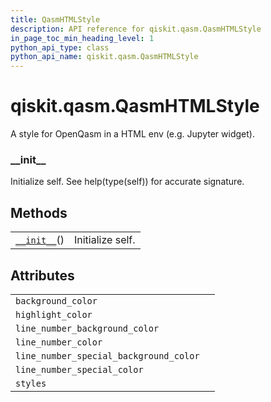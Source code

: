 ```yaml
---
title: QasmHTMLStyle
description: API reference for qiskit.qasm.QasmHTMLStyle
in_page_toc_min_heading_level: 1
python_api_type: class
python_api_name: qiskit.qasm.QasmHTMLStyle
---
```


<span id="qiskit-qasm-qasmhtmlstyle" />

# qiskit.qasm.QasmHTMLStyle

<Class id="qiskit.qasm.QasmHTMLStyle" isDedicatedPage={true} github="https://github.com/qiskit/qiskit/tree/stable/0.17/qiskit/qasm/pygments/lexer.py" signature="QasmHTMLStyle" modifiers="class">
  A style for OpenQasm in a HTML env (e.g. Jupyter widget).

  ### \_\_init\_\_

  <Function id="qiskit.qasm.QasmHTMLStyle.__init__" signature="__init__()">
    Initialize self. See help(type(self)) for accurate signature.
  </Function>

  ## Methods

  |                                                                                          |                  |
  | ---------------------------------------------------------------------------------------- | ---------------- |
  | [`__init__`](#qiskit.qasm.QasmHTMLStyle.__init__ "qiskit.qasm.QasmHTMLStyle.__init__")() | Initialize self. |

  ## Attributes

  |                                        |   |
  | -------------------------------------- | - |
  | `background_color`                     |   |
  | `highlight_color`                      |   |
  | `line_number_background_color`         |   |
  | `line_number_color`                    |   |
  | `line_number_special_background_color` |   |
  | `line_number_special_color`            |   |
  | `styles`                               |   |
</Class>


